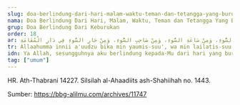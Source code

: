```yaml
---
slug: doa-berlindung-dari-hari-malam-waktu-teman-dan-tetangga-yang-buruk
nama: Doa Berlindung Dari Hari, Malam, Waktu, Teman dan Tetangga Yang Buruk
grup: Doa Berlindung Dari Keburukan
order: 18
ar: اَللَّهُمَّ إِنِّي أَعُوذُ بِكَ مِنْ يَوْمِ السُّوءِ، وَمِنْ لَيْلَةِ السُّوءِ، وَمِنْ سَاعَةِ السُّوءِ، وَمِنْ صَاحِبِ السُّوءِ، وَمِنْ جَارِ السُّوءِ فِي دَارِ الْمُقَامَةِ
tr: Allaahumma innii a'uudzu bika min yaumis-suu', wa min lailatis-suu', wa min saa'atis-suu', wa min shoohibis-suu', wa min jaaris-suu-i fii daaril muqoomah.
idn: Ya Allah, sesungguhnya aku berlindung kepada-Mu dari hari yang buruk, malam yang buruk, waktu yang buruk, teman yang buruk, dan tetangga yang buruk di tempat tinggal tetapku.
tag: ["umum"]
---
```


HR. Ath-Thabrani 14227. Silsilah al-Ahaadiits ash-Shahiihah no. 1443.

Sumber: https://bbg-alilmu.com/archives/11747
